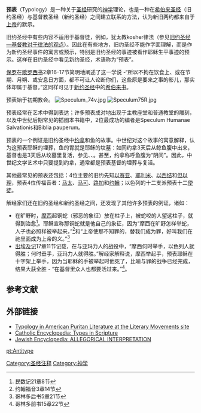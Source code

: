 '''预表'''（Typology）是一种关于[[圣经|圣经]]研究的[[神学|神学]]理论，也是一种在[[希伯来圣经|希伯来圣经]]（旧约圣经）与基督教圣经（新约圣经）之间建立联系的方法，认为新旧两约都来自于[[上帝|上帝]]的默示。

旧约圣经中有些内容不适用于基督徒，例如，犹太教kosher律法（参见[[旧约圣经|旧约圣经—基督教对于律法的观点]]）。因此在有些地方，旧约圣经不能作字面理解，而是作为新约圣经事件的寓言或预示，特别是旧约圣经的事迹被看作耶稣生平事迹的预示。这样在旧约圣经中看见新约圣经，术语称为“预表”。

[[保罗|保罗]]在[[歌罗西书|歌罗西书]]2章16-17节简明地阐述了这一学说 -“所以不拘在饮食上、或在节期、月朔、或安息日方面，都不可让人论断你们，这些原是要来之事的影儿，那实体却属于基督。”这同样可见于[[新约圣经|新约圣经]]中的[[希伯来书|希伯来书]]。
  
预表始于初期教会。{{FACT}} 
[[File:Speculum_74v.jpg|thumb]]
[[File:Speculum75R.jpg|thumb]]

预表经常在艺术中得到表达；许多预表成对地出现于主教座堂和普通教堂的雕刻，以及中世纪后期常见的插图本书籍中，2位最成功的编者是Speculum Humanae Salvationis和Biblia pauperum。

预表的一个例证是旧约圣经中[[约拿|约拿]]和鱼的故事。中世纪对这个故事的寓意解释，认为这预表耶稣的埋葬，鱼的胃就是耶稣的坟墓：如同约拿3天后从鲸鱼腹中出来，基督也是3天后从坟墓里复活，参见{{bibleverse||马太福音|12章38–42节}}、{{bibleverse-nb||马太福音|16章1–4节}}、{{bibleverse||路加福音|11章29–32节}}。甚至，约拿称呼鱼腹为“阴间”。因此，中世纪文学艺术中只要提到约拿，通常都是预表基督的埋葬与复活。

其他最常见的预表还包括：4位主要的旧约先知[[以赛亚|以赛亚]]、[[耶利米|耶利米]]、[[以西结|以西结]]和[[但以理|但以理]]，预表4位传福音者：[[马太|马太]]、[[聖馬爾谷|马可]]、[[路加|路加]]和[[門徒約翰|约翰]]；以色列的十二支派预表十二[[使徒|使徒]]。

解经家们还在旧约圣经和新约圣经之间，还发现了其他许多预表的例证，诸如：

*在旷野时，[[摩西|摩西]]起铜蛇（邪恶的象征）放在柱子上，被蛇咬的人望这柱子，就得到治愈<ref>民数记21章8节</ref>。耶稣宣称那铜蛇就是他自己的象征，因为“摩西在旷野怎样举蛇，人子也必照样被举起来，”<ref>约翰福音3章14节</ref>和“上帝使那不知罪的，替我们成为罪，好叫我们在祂里面成为上帝的义。”<ref>哥林多后书5章21节</ref> 
* [[出埃及记|出埃及记]]17章11节记载，在与亚玛力人的战役中，“摩西何时举手，以色列人就得胜；何时垂手，亚玛力人就得胜。”解经家解释说，摩西举起手，预表耶稣在十字架上举手，因为当耶稣的手被举起时他死了，比喻与罪的战争已经完成，结果大获全胜 - “在基督里众人也都要活过来。”<ref>哥林多前书15章22节</ref>。

==参考文献==
{{reflist}}

== 外部链接 ==
*[http://www.wsu.edu/~campbelld/amlit/typology.htm Typology in American Puritan Literature at the Literary Movements site]
*[http://www.newadvent.org/cathen/15107a.htm Catholic Encyclopedia: Types in Scripture]
*[http://jewishencyclopedia.com/view.jsp?artid=1256&letter=A&search=Typology Jewish Encyclopedia: ALLEGORICAL INTERPRETATION]

[[Category:圣经注释|Category:圣经注释]]
[[Category:神学|Category:神学]]

[[pt:Antitype|pt:Antitype]]